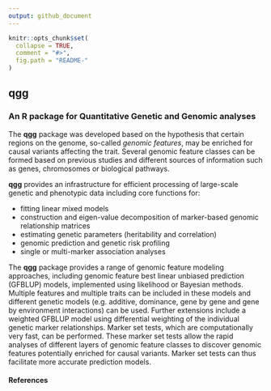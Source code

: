 ```yaml
---
output: github_document
---
```


<!-- README.md is generated from README.Rmd. Please edit that file -->

```r
knitr::opts_chunk$set(
  collapse = TRUE,
  comment = "#>",
  fig.path = "README-"
)
```

##  **qgg**
### An R package for Quantitative Genetic and Genomic analyses

The **qgg** package was developed based on the hypothesis that certain regions on the genome, so-called *genomic features*, may be enriched for causal variants affecting the trait. Several genomic feature classes can be formed based on previous studies and different sources of information such as genes, chromosomes or biological pathways.  
  
**qgg** provides an infrastructure for efficient processing of large-scale genetic and phenotypic data including core functions for:  
 
* fitting linear mixed models  
* construction and eigen-value decomposition of marker-based genomic relationship matrices  
* estimating genetic parameters (heritability and correlation)  
* genomic prediction and genetic risk profiling  
* single or multi-marker association analyses  
  
The **qgg** package provides a range of genomic feature modeling approaches, including genomic feature best linear unbiased prediction (GFBLUP) models, implemented using likelihood or Bayesian methods. Multiple features and multiple traits can be included in these models and different genetic models (e.g. additive, dominance, gene by gene and gene by environment interactions) can be used. Further extensions include a weighted GFBLUP model using differential weighting of the individual genetic marker relationships. Marker set tests, which are computationally very fast, can be performed. These marker set tests allow the rapid analyses of different layers of genomic feature classes to discover genomic features potentially enriched for causal variants. Marker set tests can thus facilitate more accurate prediction models.

#### References